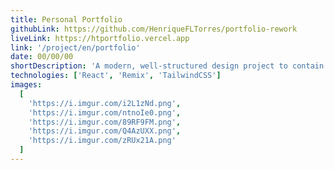 ```yaml
---
title: Personal Portfolio
githubLink: https://github.com/HenriqueFLTorres/portfolio-rework
liveLink: https://htportfolio.vercel.app
link: '/project/en/portfolio'
date: 00/00/00
shortDescription: 'A modern, well-structured design project to contain all my information.'
technologies: ['React', 'Remix', 'TailwindCSS']
images:
  [
    'https://i.imgur.com/i2L1zNd.png',
    'https://i.imgur.com/ntnoIe0.png',
    'https://i.imgur.com/89RF9FM.png',
    'https://i.imgur.com/Q4AzUXX.png',
    'https://i.imgur.com/zRUx21A.png'
  ]
---
```




<ProjectPage
  title={attributes.title}
  images={attributes.images}
  shortDescription={attributes.shortDescription}
  technologies={attributes.technologies}
  about='A website with the purpose of storing all my progress during my career, with elegant design and modern code it reflects my way of building software with excellence.'
  buildWith='Developed with React, my main and most beloved working library, it`s also accompanied by Remix and TailwindCSS, both current technologies that are piqued my interest for their purposes.'
  challenges='To create a website that represents me, it`s not enough just to have a good design and interesting features, made with several current conventions in the area of software development, the project took months of study and learning to reach its impeccable state.'
  learned='With a strong presence of TailwindCSS and Remix, it was instrumental in becoming familiar with these technologies which, along with the various implementations of current conventions, contributed to my growth as a software engineer.'
  github={attributes.githubLink}
  liveLink={attributes.liveLink}
  link={attributes.link}
/>